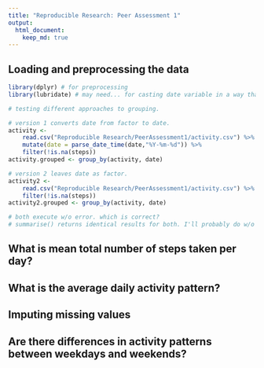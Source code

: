 ```yaml
---
title: "Reproducible Research: Peer Assessment 1"
output: 
  html_document:
    keep_md: true
---
```



## Loading and preprocessing the data
```r
library(dplyr) # for preprocessing
library(lubridate) # may need... for casting date variable in a way that is compatible with dplyr

# testing different approaches to grouping.

# version 1 converts date from factor to date.
activity <- 
    read.csv("Reproducible Research/PeerAssessment1/activity.csv") %>% 
    mutate(date = parse_date_time(date,"%Y-%m-%d")) %>% 
    filter(!is.na(steps))
activity.grouped <- group_by(activity, date)

# version 2 leaves date as factor. 
activity2 <- 
    read.csv("Reproducible Research/PeerAssessment1/activity.csv") %>% 
    filter(!is.na(steps))
activity2.grouped <- group_by(activity, date)

# both execute w/o error. which is correct?
# summarise() returns identical results for both. I'll probably do w/o the parse.
```



## What is mean total number of steps taken per day?



## What is the average daily activity pattern?



## Imputing missing values



## Are there differences in activity patterns between weekdays and weekends?
